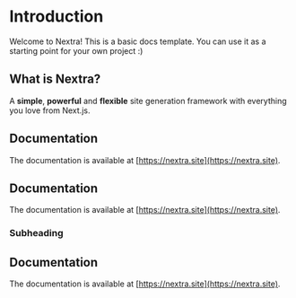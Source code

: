 # Introduction
 
Welcome to Nextra! This is a basic docs template. You can use it as a starting point for your own project :)

## What is Nextra?

A **simple**, **powerful** and **flexible** site generation framework with everything you love from Next.js.

## Documentation

The documentation is available at [https://nextra.site](https://nextra.site).

## Documentation

The documentation is available at [https://nextra.site](https://nextra.site).

### Subheading

## Documentation

The documentation is available at [https://nextra.site](https://nextra.site).
